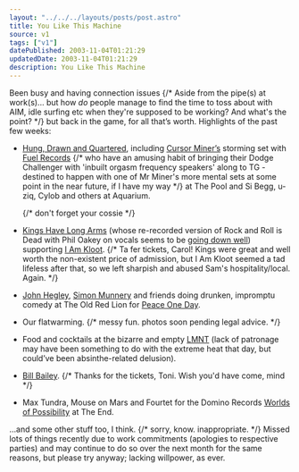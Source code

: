 ```yaml
---
layout: "../../../layouts/posts/post.astro"
title: You Like This Machine
source: v1
tags: ["v1"]
datePublished: 2003-11-04T01:21:29
updatedDate: 2003-11-04T01:21:29
description: You Like This Machine
---
```


Been busy and having connection issues {/* Aside from the pipe(s) at work(s)... but how *do* people manage to find the time to toss about with AIM, idle surfing etc when they're supposed to be working? And what's the point? */} but back in the game, for all that&#8217;s worth. Highlights of the past few weeks:

- [Hung, Drawn and Quartered][1], including [Cursor Miner&#8217;s][2] storming set with [Fuel Records][3] {/* who have an amusing habit of bringing their Dodge Challenger with 'inbuilt orgasm frequency speakers' along to TG - destined to happen with one of Mr Miner's more mental sets at some point in the near future, if I have my way */} at The Pool and Si Begg, u-ziq, Cylob and others at Aquarium.

  {/* don't forget your cossie */}

- [Kings Have Long Arms][4] (whose re-recorded version of Rock and Roll is Dead with Phil Oakey on vocals seems to be [going down well][5]) supporting [I Am Kloot][6]. {/* Ta fer tickets, Carol! Kings were great and well worth the non-existent price of admission, but I Am Kloot seemed a tad lifeless after that, so we left sharpish and abused Sam's hospitality/local. Again. */}

- [John Hegley][7], [Simon Munnery][8] and friends doing drunken, impromptu comedy at The Old Red Lion for [Peace One Day][9].
- Our flatwarming. {/* messy fun. photos soon pending legal advice. */}

- Food and cocktails at the bizarre and empty [LMNT][10] (lack of patronage may have been something to do with the extreme heat that day, but could&#8217;ve been absinthe-related delusion).
- [Bill Bailey][11]. {/* Thanks for the tickets, Toni. Wish you'd have come, mind */}

- Max Tundra, Mouse on Mars and Fourtet for the Domino Records [Worlds of Possibility][12] at The End.

&#8230;and some other stuff too, I think. {/* sorry, know. inappropriate. */} Missed lots of things recently due to work commitments (apologies to respective parties) and may continue to do so over the next month for the same reasons, but please try anyway; lacking willpower, as ever.

[1]: http://www.hungdrawnandquartered.co.uk/ "Hung, Drawn and Quartered: Execution 1"
[2]: http://www.cursorminer.com/
[3]: http://www.liquidinjuredhearing.com/ "Fuel: Liquid Injured Hearing"
[4]: http://www.kingshavelongarms.co.uk/
[5]: http://www.unchartedaudio.com/news/archive/long-arms-review.jpg "Uncharted Audio: KHLA review in The Guide"
[6]: http://www.iamkloot.com/
[7]: http://www.johnhegley.co.uk/
[8]: http://www.leagueagainsttedium.co.uk/
[9]: http://www.peaceoneday.org/
[10]: http://www.lmnt.co.uk
[11]: http://www.billbailey.co.uk/
[12]: http://www.worldsofpossibility.com/

